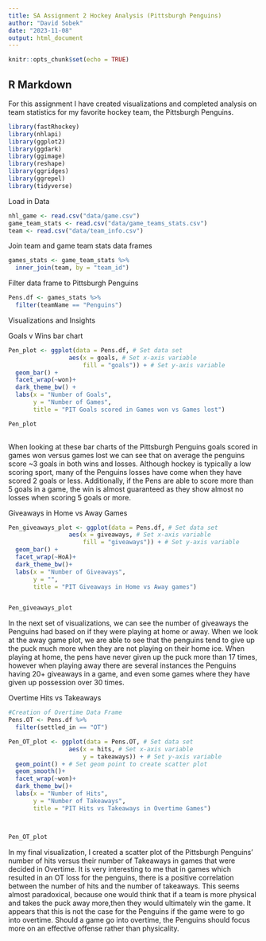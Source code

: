 ---
title: SA Assignment 2 Hockey Analysis (Pittsburgh Penguins)
author: "David Sobek"
date: "2023-11-08"
output: html_document
---

```{r setup, include=FALSE}
knitr::opts_chunk$set(echo = TRUE)
```

## R Markdown

For this assignment I have created visualizations and completed analysis on team statistics for my favorite hockey team, the Pittsburgh Penguins.

```{r}
library(fastRhockey)
library(nhlapi)
library(ggplot2) 
library(ggdark) 
library(ggimage) 
library(reshape) 
library(ggridges) 
library(ggrepel) 
library(tidyverse)
```
Load in Data
```{r}
nhl_game <- read.csv("data/game.csv")
game_team_stats <- read.csv("data/game_teams_stats.csv")
team <- read.csv("data/team_info.csv")
```
Join team and game team stats data frames
```{r}
games_stats <- game_team_stats %>%
  inner_join(team, by = "team_id")
```


Filter data frame to Pittsburgh Penguins
```{r}
Pens.df <- games_stats %>%
  filter(teamName == "Penguins")
```


Visualizations and Insights

Goals v Wins bar chart
```{r}
Pen_plot <- ggplot(data = Pens.df, # Set data set
                 aes(x = goals, # Set x-axis variable
                     fill = "goals")) + # Set y-axis variable
  geom_bar() + 
  facet_wrap(~won)+
  dark_theme_bw() + 
  labs(x = "Number of Goals",
       y = "Number of Games",
       title = "PIT Goals scored in Games won vs Games lost")

Pen_plot
  
```
When looking at these bar charts of the Pittsburgh Penguins goals scored in games won versus games lost we can see that on average the penguins score ~3 goals in both wins and losses. Although hockey is typically a low scoring sport, many of the Penguins losses have come when they have scored 2 goals or less. Additionally, if the Pens are able to score more than 5 goals in a game, the win is almost guaranteed as they show almost no losses when scoring 5 goals or more.


Giveaways in Home vs Away Games
```{r}
Pen_giveaways_plot <- ggplot(data = Pens.df, # Set data set
                 aes(x = giveaways, # Set x-axis variable
                     fill = "giveaways")) + # Set y-axis variable
  geom_bar() + 
  facet_wrap(~HoA)+
  dark_theme_bw()+
  labs(x = "Number of Giveaways",
       y = "",
       title = "PIT Giveaways in Home vs Away games")


Pen_giveaways_plot
```
In the next set of visualizations, we can see the number of giveaways the Penguins had based on if they were playing at home or away. When we look at the away game plot, we are able to see that the penguins tend to give up the puck much more when they are not playing on their home ice. When playing at home, the pens have never given up the puck more than 17 times, however when playing away there are several instances the Penguins having 20+ giveaways in a game, and even some games where they have given up possession over 30 times.


Overtime Hits vs Takeaways
```{r}
#Creation of Overtime Data Frame
Pens.OT <- Pens.df %>%
  filter(settled_in == "OT")
```


```{r}
Pen_OT_plot <- ggplot(data = Pens.OT, # Set data set
                 aes(x = hits, # Set x-axis variable
                     y = takeaways)) + # Set y-axis variable
  geom_point() + # Set geom point to create scatter plot
  geom_smooth()+
  facet_wrap(~won)+
  dark_theme_bw()+
  labs(x = "Number of Hits",
       y = "Number of Takeaways",
       title = "PIT Hits vs Takeaways in Overtime Games")



Pen_OT_plot
```
In my final visualization, I created a scatter plot of the Pittsburgh Penguins' number of hits versus their number of Takeaways in games that were decided in Overtime. It is very interesting to me that in games which resulted in an OT loss for the penguins, there is a positive correlation between the number of hits and the number of takeaways. This seems almost paradoxical, because one would think that if a team is more physical and takes the puck away more,then they would ultimately win the game. It appears that this is not the case for the Penguins if the game were to go into overtime. Should a game go into overtime, the Penguins should focus more on an effective offense rather than physicality.









